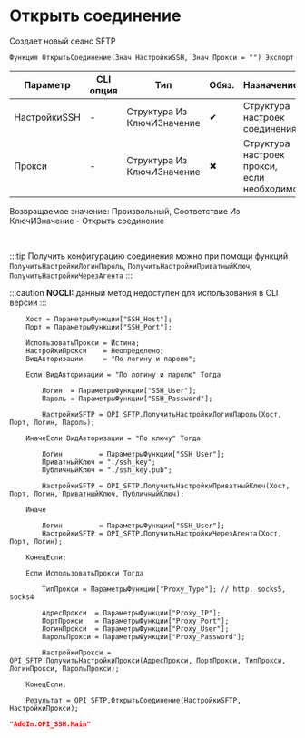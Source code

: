 ﻿---
sidebar_position: 1
description: Открыть соединение  и другие функции для работы с SFTP в Открытом пакете интеграций - бесплатной open-source библиотеке интеграций для 1С:Предприятие 8, OneScript и CLI
keywords: [1C, 1С, 1С:Предприятие, 1С:Предприятие 8.3, API, Интеграция, Сервисы, Обмен, OneScript, CLI, SFTP]
---


# Открыть соединение 
 Создает новый сеанс SFTP



`Функция ОткрытьСоединение(Знач НастройкиSSH, Знач Прокси = "") Экспорт`

  | Параметр | CLI опция | Тип | Обяз. | Назначение |
  |-|-|-|-|-|
  | НастройкиSSH | - | Структура Из КлючИЗначение | &#x2714; | Структура настроек соединения |
  | Прокси | - | Структура Из КлючИЗначение | &#x2716; | Структура настроек прокси, если необходимо |

  
  Возвращаемое значение:   Произвольный, Соответствие Из КлючИЗначение -  Открыть соединение

<br/>

:::tip
Получить конфигурацию соединения можно при помощи функций `ПолучитьНастройкиЛогинПароль`, `ПолучитьНастройкиПриватныйКлюч`, `ПолучитьНастройкиЧерезАгента`
:::

:::caution
**NOCLI:** данный метод недоступен для использования в CLI версии
:::
<br/>


```bsl title="Пример использования для 1С:Предприятие/OneScript"
    Хост = ПараметрыФункции["SSH_Host"];
    Порт = ПараметрыФункции["SSH_Port"];

    ИспользоватьПрокси = Истина;
    НастройкиПрокси    = Неопределено;
    ВидАвторизации     = "По логину и паролю";

    Если ВидАвторизации = "По логину и паролю" Тогда

        Логин  = ПараметрыФункции["SSH_User"];
        Пароль = ПараметрыФункции["SSH_Password"];

        НастройкиSFTP = OPI_SFTP.ПолучитьНастройкиЛогинПароль(Хост, Порт, Логин, Пароль);

    ИначеЕсли ВидАвторизации = "По ключу" Тогда

        Логин         = ПараметрыФункции["SSH_User"];
        ПриватныйКлюч = "./ssh_key";
        ПубличныйКлюч = "./ssh_key.pub";

        НастройкиSFTP = OPI_SFTP.ПолучитьНастройкиПриватныйКлюч(Хост, Порт, Логин, ПриватныйКлюч, ПубличныйКлюч);

    Иначе

        Логин         = ПараметрыФункции["SSH_User"];
        НастройкиSFTP = OPI_SFTP.ПолучитьНастройкиЧерезАгента(Хост, Порт, Логин);

    КонецЕсли;

    Если ИспользоватьПрокси Тогда

        ТипПрокси = ПараметрыФункции["Proxy_Type"]; // http, socks5, socks4

        АдресПрокси  = ПараметрыФункции["Proxy_IP"];
        ПортПрокси   = ПараметрыФункции["Proxy_Port"];
        ЛогинПрокси  = ПараметрыФункции["Proxy_User"];
        ПарольПрокси = ПараметрыФункции["Proxy_Password"];

        НастройкиПрокси = OPI_SFTP.ПолучитьНастройкиПрокси(АдресПрокси, ПортПрокси, ТипПрокси, ЛогинПрокси, ПарольПрокси);

    КонецЕсли;

    Результат = OPI_SFTP.ОткрытьСоединение(НастройкиSFTP, НастройкиПрокси);
```
    



```json title="Результат"
"AddIn.OPI_SSH.Main"
```
